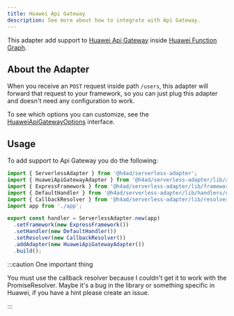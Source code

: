 ---
title: Huawei Api Gateway
description: See more about how to integrate with Api Gateway.
---

This adapter add support to [Huawei Api Gateway](https://support.huaweicloud.com/intl/en-us/devg-functiongraph/functiongraph_02_0102.html#functiongraph_02_0102__li5178638110137) inside [Huawei Function Graph](https://support.huaweicloud.com/intl/en-us/devg-functiongraph/functiongraph_02_0101.html).

## About the Adapter

When you receive an `POST` request inside path `/users`, this adapter will forward that request to your framework,
so you can just plug this adapter and doesn't need any configuration to work.

To see which options you can customize, see the [HuaweiApiGatewayOptions](/docs/api/Adapters/Huawei/HuaweiApiGatewayAdapter/HuaweiApiGatewayOptions) interface.

## Usage

To add support to Api Gateway you do the following:

```ts title="index.ts"
import { ServerlessAdapter } from '@h4ad/serverless-adapter';
import { HuaweiApiGatewayAdapter } from '@h4ad/serverless-adapter/lib/adapters/huawei';
import { ExpressFramework } from '@h4ad/serverless-adapter/lib/frameworks/express';
import { DefaultHandler } from '@h4ad/serverless-adapter/lib/handlers/default';
import { CallbackResolver } from '@h4ad/serverless-adapter/lib/resolvers/callback';
import app from './app';

export const handler = ServerlessAdapter.new(app)
  .setFramework(new ExpressFramework())
  .setHandler(new DefaultHandler())
  .setResolver(new CallbackResolver())
  .addAdapter(new HuaweiApiGatewayAdapter())
  .build();
```

:::caution One important thing

You must use the callback resolver because I couldn't get it to work with the PromiseResolver.
Maybe it's a bug in the library or something specific in Huawei, if you have a hint please create an issue.

:::
